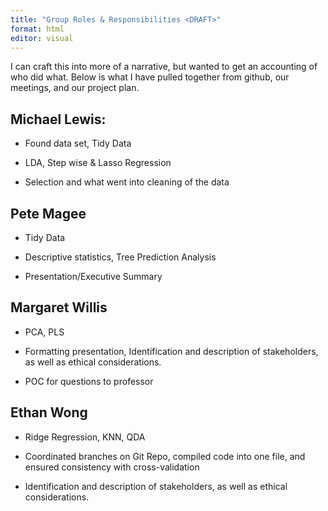 ```yaml
---
title: "Group Roles & Responsibilities <DRAFT>"
format: html
editor: visual
---
```


I can craft this into more of a narrative, but wanted to get an accounting of who did what. Below is what I have pulled together from github, our meetings, and our project plan.

## Michael Lewis:

-   Found data set, Tidy Data

-   LDA, Step wise & Lasso Regression

-   Selection and what went into cleaning of the data

## Pete Magee

-   Tidy Data

-   Descriptive statistics, Tree Prediction Analysis

-   Presentation/Executive Summary

## Margaret Willis

-   PCA, PLS

-   Formatting presentation, Identification and description of stakeholders, as well as ethical considerations.

-   POC for questions to professor

## Ethan Wong

-   Ridge Regression, KNN, QDA

-   Coordinated branches on Git Repo, compiled code into one file, and ensured consistency with cross-validation

-   Identification and description of stakeholders, as well as ethical considerations.
